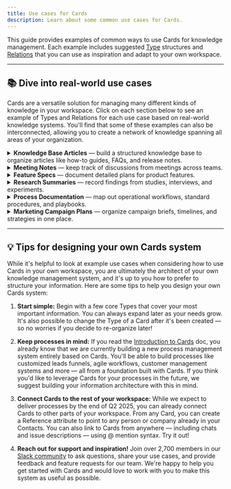 ```yaml
---
title: Use cases for Cards
description: Learn about some common use cases for Cards.
---
```


This guide provides examples of common ways to use Cards for knowledge management. Each example includes suggested [Type](/cards/types/types-overview) structures and [Relations](/cards/relations/relations-overview) that you can use as inspiration and adapt to your own workspace.

---

## 📚 Dive into real-world use cases
Cards are a versatile solution for managing many different kinds of knowledge in your workspace. Click on each section below to see an example of Types and Relations for each use case based on real-world knowledge systems. You'll find that some of these examples can also be interconnected, allowing you to create a network of knowledge spanning all areas of your organization.

<details>
<summary><strong>Knowledge Base Articles</strong> — build a structured knowledge base to organize articles like how-to guides, FAQs, and release notes.</summary>

##### Types and sub-types
>Articles come in many formats, and different kinds of articles can have different properties. Here are some examples of Types you might use in a knowledge base and their unique attributes:

- **`Knowledge Base Article`**
  - Summary (string)
  - Category (select)
  - Audience (multi-select)
  - Last updated (date)
  - Product area (select)
  - **`How-To Guide`** (Sub-type)
    - Prerequisites (multi-select)
    - Estimated time (number)
  - **`FAQ Entry`** (Sub-type)
    - Question (string)
    - Answer (string)
    - Related topics (multi-select: reference to `Topic` Cards)
  - **`Release Note`** (Sub-type)
    - Release version (string)
    - Release date (date)

##### Relations
- Related articles (`Knowledge Base Article` ↔ `Knowledge Base Article`)
- Supports feature (`Knowledge Base Article` → `Product Feature`)
- Explains concept (`Knowledge Base Article` → `Glossary Term`)
</details>

<details>
<summary><strong>Meeting Notes</strong> — keep track of discussions from meetings across teams.</summary>

##### Types and sub-types
> Depending on how many different kinds of meetings your team operates, you may wish to organize your meeting notes into different Types. Here are some examples:

- **`Meeting Note`**
  - Topic (string)
  - Date (date)
  - Participants (multi-select: reference to Employees)
  - Summary (string)
  - **`Team Meeting`** (Sub-type)
    - Department (select: reference to `Department` Card)
    - Recurrence (select: weekly, bi-weekly, monthly)
  - **`Project Meeting`** (Sub-type)
    - Related project (reference: `Project` Card)

##### Relations
> In some cases, you may want to use Relations instead of References to link your meeting notes. Check out [this guide](/cards/relations/relations-vs-references) to determine which is best for you! Here are a few example Relations you might use:
- Related to project (`Meeting Note` → `Project`)
- Related to department (`Meeting Note` → `Department`)
</details>

<details>
<summary><strong>Feature Specs</strong> — document detailed plans for product features.</summary>

##### Types and sub-types

- **`Feature Spec`**
  - Feature (string)
  - Status (select: Draft, Approved, In Development, Released)
  - Owner (reference: Employee)
  - **`UI Feature`** (Sub-type)
    - Screens affected (multi-select)
    - Design link (url)
  - **`Backend Feature`** (Sub-type)
    - API changes required (checkbox)
    - Data model changes (checkbox)

##### Relations
- Depends on (`Feature Spec` → `Feature Spec`)
- Implements (`Feature Spec` → `Product Feature`)
- Informed by (`Feature Spec` → `Research Summary`)
</details>

<details>
<summary><strong>Research Summaries</strong> — record findings from studies, interviews, and experiments.</summary>

##### Types and sub-types

- **`Research Summary`**
  - Research method (select: Survey, Interview, Usability Test, Experiment)
  - Date conducted (date)
  - Related product area (select)
  - **`User Interview Summary`** (Sub-type)
    - Interviewee (reference: Person)
    - Interviewer (reference: Employee)

##### Relations
- Informs (`Research Summary` → `Feature Spec`)
- References (`Research Summary` →`Research Summary`)
</details>

<details>
<summary><strong>Process Documentation</strong> — map out operational workflows, standard procedures, and playbooks.</summary>

##### Types and sub-types

- **`Process Guide`**
  - Process name (string)
  - Trigger event (string)
  - Owner (reference: Employee)
  - **`Standard Operating Procedure`** (Sub-type)
    - Compliance Requirement (select)
    - Review Cycle (Months) (number)
  - **`Playbook`** (Sub-Type)
    - Scenario (string)

##### Relations
- Related Processes (Process Guide ↔ Process Guide)
- Supports (Process Guide → Department or Team Card)
</details>

<details>
<summary><strong>Marketing Campaign Plans</strong> — organize campaign briefs, timelines, and strategies in one place.</summary>

##### Types and sub-types

- **`Campaign Plan`**
  - Campaign name (string)
  - Objective summary (string)
  - Launch date (date)
  - Channels (multi-select: Email, Social, Paid Ads, Web)
  - Target Audience (multi-select)
  - **`Product Launch Campaign`** (Sub-type)
    - Related product (reference: `Product` Card)
  - **`Seasonal Campaign`** (Sub-type)
    - Seasonal theme (string)

##### Relations
> You can relate a campaign to a product by a reference attribute (in the example above), or by using a Relation. Check out [this guide](/cards/relations/relations-vs-references) to determine which is best for you! Here are some examples of Relations you might use:
- Related product (`Campaign Plan` → `Product`)
- Supported by content items (`Campaign Plan` → `Content`)
</details>

---

## 💡 Tips for designing your own Cards system

While it's helpful to look at example use cases when considering how to use Cards in your own workspace, you are ultimately the architect of your own knowledge management system, and it's up to you how to prefer to structure your information. Here are some tips to help you design your own Cards system:

1. **Start simple:** Begin with a few core Types that cover your most important information. You can always expand later as your needs grow. It's also possible to change the Type of a Card after it's been created — so no worries if you decide to re-organize later!

2. **Keep processes in mind:** If you read the [Introduction to Cards](/cards/cards-overview) doc, you already know that we are currently building a new process management system entirely based on Cards. You'll be able to build processes like customized leads funnels, agile workflows, customer management systems and more — all from a foundation built with Cards. If you think you'd like to leverage Cards for your processes in the future, we suggest building your information architecture with this in mind.

3. **Connect Cards to the rest of your workspace:** While we expect to deliver processes by the end of Q2 2025, you can already connect Cards to other parts of your workspace. From any Card, you can create a Reference attribute to point to any person or company already in your Contacts. You can also link to Cards from anywhere — including chats and issue descriptions — using @ mention syntax. Try it out!

4. **Reach out for support and inspiration!** Join over 2,700 members in our [Slack community](https://huly.link/slack) to ask questions, share your use cases, and provide feedback and feature requests for our team. We're happy to help you get started with Cards and would love to work with you to make this system as useful as possible.